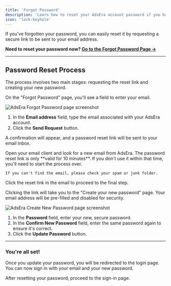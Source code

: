 ```yaml
---
title: 'Forgot Password'
description: 'Learn how to reset your AdsEra account password if you have forgotten it or lost access.'
icon: 'lock-keyhole'
---
```


If you've forgotten your password, you can easily reset it by requesting a secure link to be sent to your email address.

**Need to reset your password now? [Go to the Forgot Password Page &rarr;](https://app.adsera.in/auth/reset-password)**

---

## Password Reset Process

The process involves two main stages: requesting the reset link and creating your new password.

<Steps>
<Step title="Request a Password Reset Link">
  On the "Forgot Password" page, you'll see a field to enter your email.

  ![AdsEra Forgot Password page screenshot](https://sgp1.digitaloceanspaces.com/whatsera/b422bcac-b829-46ef-917f-f6220d975cc1_forgot_password.png)

  1.  In the **Email address** field, type the email associated with your AdsEra account.
  2.  Click the **Send Request** button.

  A confirmation will appear, and a password reset link will be sent to your email inbox.
</Step>

<Step title="Check Your Email for the Reset Link">
  Open your email client and look for a new email from AdsEra.

  <Warning>
    The password reset link is only **valid for 10 minutes**. If you don't use it within that time, you'll need to start the process over.
    
    If you can't find the email, please check your spam or junk folder.
  </Warning>

  Click the reset link in the email to proceed to the final step.
</Step>

<Step title="Create Your New Password">
  Clicking the link will take you to the "Create your new password" page. Your email address will be pre-filled and disabled for security.

  ![AdsEra Create New Password page screenshot](https://sgp1.digitaloceanspaces.com/whatsera/1bb5879c-8537-439c-98fd-4a7f8b45ef0d_pass_reset_screen.png)

  1.  In the **Password** field, enter your new, secure password.
  2.  In the **Confirm New Password** field, enter the same password again to ensure it's correct.
  3.  Click the **Update Password** button.
</Step>

</Steps>

---

### You're all set!

Once you update your password, you will be redirected to the login page. You can now sign in with your email and your new password.

<CardGroup>
  <Card title="Return to Sign In" icon="arrow-right-to-bracket" href="/help/account/login">
    After resetting your password, proceed to the sign-in page.
  </Card>
</CardGroup>